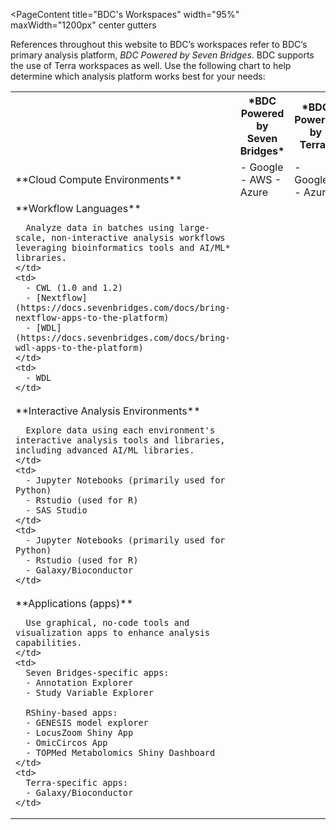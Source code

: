 
<PageContent 
  title="BDC's Workspaces"
  width="95%" maxWidth="1200px" center gutters
>

References throughout this website to BDC’s workspaces refer to BDC’s primary analysis platform, *BDC Powered by Seven Bridges*. BDC supports the use of Terra workspaces as well. Use the following chart to help determine which analysis platform works best for your needs:

<Table>
  <tr>
    <th></th>
    <th>*BDC Powered by Seven Bridges*</th>
    <th>*BDC Powered by Terra*</th>
  </tr>
  <tr>
    <td>
      **Cloud Compute Environments**
    </td>
    <td>
      - Google 
      - AWS
      - Azure
    </td>
    <td>
      - Google 
      - Azure
    </td>
  </tr>
  <tr>
    <td>
      **Workflow Languages**

      Analyze data in batches using large-scale, non-interactive analysis workflows leveraging bioinformatics tools and AI/ML* libraries. 
    </td>
    <td>
      - CWL (1.0 and 1.2)
      - [Nextflow](https://docs.sevenbridges.com/docs/bring-nextflow-apps-to-the-platform) 
      - [WDL](https://docs.sevenbridges.com/docs/bring-wdl-apps-to-the-platform)    
    </td>
    <td>
      - WDL 
    </td>
  </tr>
  <tr>
    <td>
      **Interactive Analysis Environments**

      Explore data using each environment's interactive analysis tools and libraries, including advanced AI/ML libraries.
    </td>
    <td>
      - Jupyter Notebooks (primarily used for Python)
      - Rstudio (used for R)
      - SAS Studio
    </td>
    <td>
      - Jupyter Notebooks (primarily used for Python)
      - Rstudio (used for R)
      - Galaxy/Bioconductor
    </td>
  </tr>
  <tr>
    <td>
      **Applications (apps)**

      Use graphical, no-code tools and visualization apps to enhance analysis capabilities.
    </td>
    <td>
      Seven Bridges-specific apps:
      - Annotation Explorer
      - Study Variable Explorer

      RShiny-based apps:
      - GENESIS model explorer
      - LocusZoom Shiny App
      - OmicCircos App
      - TOPMed Metabolomics Shiny Dashboard
    </td>
    <td>
      Terra-specific apps:
      - Galaxy/Bioconductor
    </td>
  </tr>
</Table>

</PageContent>
